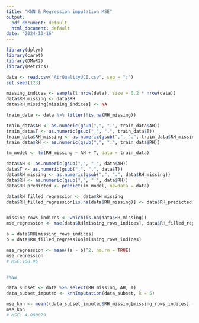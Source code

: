 ```yaml
---
title: "KNN & Regression imputation MSE"
output:
  pdf_document: default
  html_document: default
date: "2024-10-16"
---
```


```r
library(dplyr)
library(caret)
library(DMwR2)
library(Metrics)

data <- read.csv("AirQualityUCI.csv", sep = ";")
set.seed(123)

missing_indices <- sample(1:nrow(data), size = 0.2 * nrow(data))
data$RH_missing <- data$RH
data$RH_missing[missing_indices] <- NA

train_data <- data %>% filter(!is.na(RH_missing))

train_data$AH <- as.numeric(gsub(",", ".", train_data$AH))
train_data$T <- as.numeric(gsub(",", ".", train_data$T))
train_data$RH_missing <- as.numeric(gsub(",", ".", train_data$RH_missing))
train_data$RH <- as.numeric(gsub(",", ".", train_data$RH))

lm_model <- lm(RH_missing ~ AH + T, data = train_data)

data$AH <- as.numeric(gsub(",", ".", data$AH))
data$T <- as.numeric(gsub(",", ".", data$T))
data$RH_missing <- as.numeric(gsub(",", ".", data$RH_missing))
data$RH <- as.numeric(gsub(",", ".", data$RH))
data$RH_predicted <- predict(lm_model, newdata = data)

data$RH_filled_regression <- data$RH_missing
data$RH_filled_regression[is.na(data$RH_missing)] <- data$RH_predicted[is.na(data$RH_missing)]


missing_rows_indices <- which(is.na(data$RH_missing))
mse_regression <- mse(data$RH[missing_rows_indices], data$RH_filled_regression[missing_rows_indices])

a = data$RH[missing_rows_indices]
b = data$RH_filled_regression[missing_rows_indices]

mse_regression <- mean((a - b)^2, na.rm = TRUE)
mse_regression
# MSE:168.95


#KNN

data_subset <- data %>% select(RH_missing, AH, T)
data_subset_imputed <- knnImputation(data_subset, k = 5)

mse_knn <- mean((data_subset_imputed$RH_missing[missing_rows_indices] - data$RH[missing_rows_indices])^2, na.rm = TRUE)
mse_knn
# MSE: 4.080879
```


